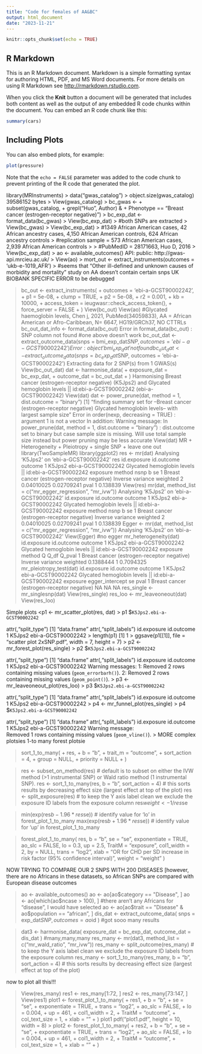 ```yaml
---
title: "Code for females of AA&BC"
output: html_document
date: "2023-11-21"
---
```


```r
knitr::opts_chunk$set(echo = TRUE)
```

## R Markdown

This is an R Markdown document. Markdown is a simple formatting syntax for authoring HTML, PDF, and MS Word documents. For more details on using R Markdown see <http://rmarkdown.rstudio.com>.

When you click the **Knit** button a document will be generated that includes both content as well as the output of any embedded R code chunks within the document. You can embed an R code chunk like this:

```r
summary(cars)
```

## Including Plots

You can also embed plots, for example:

```r
plot(pressure)
```

Note that the `echo = FALSE` parameter was added to the code chunk to prevent printing of the R code that generated the plot.



library(MRInstruments)
> data("gwas_catalog")
> object.size(gwas_catalog)
39586152 bytes
> View(gwas_catalog)
> bc_gwas <-
+     subset(gwas_catalog,
+            grepl("Huo", Author) &
+                Phenotype == "Breast cancer (estrogen-receptor negative)")
> bc_exp_dat <- format_data(bc_gwas)
> View(bc_exp_dat)
> #both SNPs are extracted
> View(bc_gwas)
> View(bc_exp_dat)
> #1349 African American cases, 42 African ancestry cases, 4,150 African American controls, 624 African ancestry controls
> #replication sample = 573 African American cases, 2,939 African American controls
> 
> #PubMedID = 28171663, Huo D, 2016
> View(bc_exp_dat)
> ao <- available_outcomes()
API: public: http://gwas-api.mrcieu.ac.uk/
> View(ao)
> mort_out <- extract_instruments(outcomes = 'ukb-e-1019_AFR')
> #seems that "Other ill-defined and unknown causes of morbidity and mortality" study on AA doesn't contain certain snps UK BIOBANK SPECIFIC ERROR to be debugged

> bc_out <- extract_instruments(
+          outcomes = 'ebi-a-GCST90002242',
+          p1 = 5e-08,
+          clump = TRUE,
+          p2 = 5e-08,
+      r2 = 0.001,
+          kb = 10000,
+          access_token = ieugwasr::check_access_token(),
+          force_server = FALSE
+     )
> View(bc_out)
> View(ao)
> #Glycated haemoglobin levels, Chen j, 2021, PubMed(34059833), AA = African American or Afro-Caribbean, N= 6647, HG19/GRCh37, NO CTTRLs
> bc_out_dat_info <- format_data(bc_out)
Error in format_data(bc_out) : SNP column not found
> #one above doesn't work
> bc_out_dat <- extract_outcome_data(snps = bmi_exp_dat$SNP, outcomes = 'ebi-a-GCST90002242')
Error: object 'bmi_exp_dat' not found
> bc_out_dat <- extract_outcome_data(snps = bc_exp_dat$SNP, outcomes = 'ebi-a-GCST90002242')
Extracting data for 2 SNP(s) from 1 GWAS(s)
> View(bc_out_dat)
> dat <- harmonise_data(
+     exposure_dat = bc_exp_dat, 
+     outcome_dat = bc_out_dat
+ )
Harmonising Breast cancer (estrogen-receptor negative) (K5Jps2) and Glycated hemoglobin levels || id:ebi-a-GCST90002242 (ebi-a-GCST90002242)
> View(dat)
> dat <- power_prune(dat, method = 1, dist.outcome = "binary")
[1] "finding summary set for --Breast cancer (estrogen-receptor negative) Glycated hemoglobin levels-- with largest sample size"
Error in order(nexp, decreasing = TRUE) : argument 1 is not a vector
In addition: Warning message:
In power_prune(dat, method = 1, dist.outcome = "binary") :
  dist.outcome set to binary but case sample size is missing. Will use total sample size instead but power pruning may be less accurate
> View(dat)
   MR + Heterogeneity + Pleiotropy + single SNP + leave one out
> library(TwoSampleMR)
> library(ggplot2)
> res <- mr(dat)
Analysing 'K5Jps2' on 'ebi-a-GCST90002242'
> res
  id.exposure         id.outcome                                             outcome
1      K5Jps2 ebi-a-GCST90002242 Glycated hemoglobin levels || id:ebi-a-GCST90002242
                                    exposure                    method nsnp          b         se
1 Breast cancer (estrogen-receptor negative) Inverse variance weighted    2 0.04010025 0.02709241
      pval
1 0.138839
> View(res)
> mr(dat, method_list = c("mr_egger_regression", "mr_ivw"))
Analysing 'K5Jps2' on 'ebi-a-GCST90002242'
  id.exposure         id.outcome                                             outcome
1      K5Jps2 ebi-a-GCST90002242 Glycated hemoglobin levels || id:ebi-a-GCST90002242
                                    exposure                    method nsnp          b         se
1 Breast cancer (estrogen-receptor negative) Inverse variance weighted    2 0.04010025 0.02709241
      pval
1 0.138839
> Egger <- mr(dat, method_list = c("mr_egger_regression", "mr_ivw"))
Analysing 'K5Jps2' on 'ebi-a-GCST90002242'
> View(Egger)
> #no egger
> mr_heterogeneity(dat)
  id.exposure         id.outcome                                             outcome
1      K5Jps2 ebi-a-GCST90002242 Glycated hemoglobin levels || id:ebi-a-GCST90002242
                                    exposure                    method         Q Q_df    Q_pval
1 Breast cancer (estrogen-receptor negative) Inverse variance weighted 0.1388444    1 0.7094325
> mr_pleiotropy_test(dat)
  id.exposure         id.outcome                                             outcome
1      K5Jps2 ebi-a-GCST90002242 Glycated hemoglobin levels || id:ebi-a-GCST90002242
                                    exposure egger_intercept se pval
1 Breast cancer (estrogen-receptor negative)              NA NA   NA
> res_single <- mr_singlesnp(dat)
> View(res_single)
> res_loo <- mr_leaveoneout(dat)
> View(res_loo)

 Simple plots
 <p1 <- mr_scatter_plot(res, dat)
> p1
$`K5Jps2.ebi-a-GCST90002242`

attr(,"split_type")
[1] "data.frame"
attr(,"split_labels")
  id.exposure         id.outcome
1      K5Jps2 ebi-a-GCST90002242
> length(p1)
[1] 1
> ggsave(p1[[1]], file = "scatter plot 2xSNP.pdf", width = 7, height = 7)
> p2 <- mr_forest_plot(res_single)
> p2
$`K5Jps2.ebi-a-GCST90002242`

attr(,"split_type")
[1] "data.frame"
attr(,"split_labels")
  id.exposure         id.outcome
1      K5Jps2 ebi-a-GCST90002242
Warning messages:
1: Removed 2 rows containing missing values (`geom_errorbarh()`). 
2: Removed 2 rows containing missing values (`geom_point()`). 
> p3 <- mr_leaveoneout_plot(res_loo)
> p3
$`K5Jps2.ebi-a-GCST90002242`

attr(,"split_type")
[1] "data.frame"
attr(,"split_labels")
  id.exposure         id.outcome
1      K5Jps2 ebi-a-GCST90002242
> p4 <- mr_funnel_plot(res_single)
> p4
$`K5Jps2.ebi-a-GCST90002242`

attr(,"split_type")
[1] "data.frame"
attr(,"split_labels")
  id.exposure         id.outcome
1      K5Jps2 ebi-a-GCST90002242
Warning message:  
Removed 1 rows containing missing values (`geom_vline()`). 
> 
   MORE complex plotsies
1-to many forest plotsie

> sort_1_to_many(
+     res,
+     b = "b",
+     trait_m = "outcome",
+     sort_action = 4,
+     group = NULL,
+     priority = NULL
+ )

> res <- subset_on_method(res) # default is to subset on either the IVW method (>1 instrumental SNP) or Wald ratio method (1 instrumental SNP). 
> res <- sort_1_to_many(res, b = "b", sort_action = 4) # this sorts results by decreasing effect size (largest effect at top of the plot)
> res <- split_exposure(res) # to keep the Y axis label clean we exclude the exposure ID labels from the exposure column 
> res$weight <- 1/res$se

> min(exp(res$b - 1.96*res$se)) # identify value for 'lo' in forest_plot_1_to_many
> max(exp(res$b + 1.96*res$se)) # identify value for 'up' in forest_plot_1_to_many

> forest_plot_1_to_many(
  res,
  b = "b",
  se = "se",
  exponentiate = TRUE,
  ao_slc = FALSE,
  lo = 0.3,
  up = 2.5,
  TraitM = "exposure",
  col1_width = 2,
  by = NULL,
  trans = "log2",
  xlab = "OR for CHD per SD increase in risk factor (95% confidence interval)",
  weight = "weight"
)


NOW TRYING TO COMPARE OUR 2 SNPS WITH 200 DISEASES [however, there are no Africans in these datasets, so African SNPs are compared with European disease outcomes


> ao <- available_outcomes()
> ao <- ao[ao$category == "Disease", ]
> ao <- ao[which(ao$ncase > 100), ]
#there aren't any Africans for "disease", I would have selected ao <- ao[ao$trait == "Disease" & ao$population == "african", ]
> dis_dat <- extract_outcome_data(
  snps = exp_dat$SNP,
  outcomes = ao$id
)
#got sooo many results

> dat3 <- harmonise_data(
  exposure_dat = bc_exp_dat, 
  outcome_dat = dis_dat
)
#many,many,many
> res_many <- mr(dat3, method_list = c("mr_wald_ratio", "mr_ivw"))
> res_many <- split_outcome(res_many) # to keep the Y axis label clean we exclude the exposure ID labels from the exposure column
> res_many <- sort_1_to_many(res_many, b = "b", sort_action = 4) # this sorts results by decreasing effect size (largest effect at top of the plot)


   now to plot all this!!!

> View(res_many)
> res1 <- res_many[1:72, ]
> res2 <- res_many[73:147, ]
> View(res1)
> plot1 <- forest_plot_1_to_many(
+     res1,
+     b = "b",
+     se = "se",
+     exponentiate = TRUE,
+     trans = "log2",
+     ao_slc = FALSE,
+     lo = 0.004,
+     up = 461,
+     col1_width = 2,
+     TraitM = "outcome",
+     col_text_size = 1,
+     xlab = ""
+ )
> plot1
> pdf("plot1.pdf", height = 10, width = 8)
> > plot2 <- forest_plot_1_to_many(
+     res2,
+     b = "b",
+     se = "se",
+     exponentiate = TRUE,
+     trans = "log2",
+     ao_slc = FALSE,
+     lo = 0.004,
+     up = 461,
+     col1_width = 2,
+     TraitM = "outcome",
+     col_text_size = 1,
+     xlab = ""
+ )
